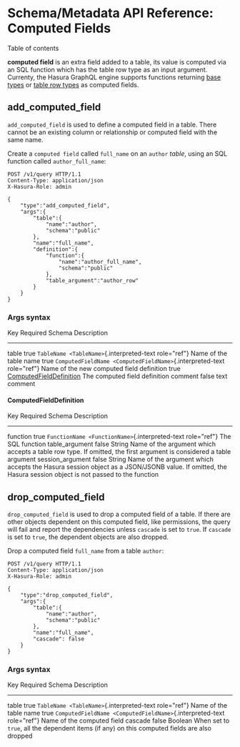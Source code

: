 
Schema/Metadata API Reference: Computed Fields
==============================================

Table of contents

**computed field** is an extra field added to a table, its value is
computed via an SQL function which has the table row type as an input
argument. Currenty, the Hasura GraphQL engine supports functions
returning [base
types](https://www.postgresql.org/docs/current/extend-type-system.html#id-1.8.3.5.9)
or [table row
types](https://www.postgresql.org/docs/current/rowtypes.html#ROWTYPES-DECLARING)
as computed fields.

add\_computed\_field
--------------------

`add_computed_field` is used to define a computed field in a table.
There cannot be an existing column or relationship or computed field
with the same name.

Create a `computed field` called `full_name` on an `author` *table*,
using an SQL function called `author_full_name`:

```http
POST /v1/query HTTP/1.1
Content-Type: application/json
X-Hasura-Role: admin

{
    "type":"add_computed_field",
    "args":{
        "table":{
            "name":"author",
            "schema":"public"
        },
        "name":"full_name",
        "definition":{
            "function":{
                "name":"author_full_name",
                "schema":"public"
            },
            "table_argument":"author_row"
        }
    }
}
```

### Args syntax

  Key          Required   Schema                                                                  Description
  ------------ ---------- ----------------------------------------------------------------------- --------------------------------
  table        true       `TableName <TableName>`{.interpreted-text role="ref"}                   Name of the table
  name         true       `ComputedFieldName <ComputedFieldName>`{.interpreted-text role="ref"}   Name of the new computed field
  definition   true       [ComputedFieldDefinition](#computedfielddefinition)                     The computed field definition
  comment      false      text                                                                    comment

#### ComputedFieldDefinition

  Key                 Required   Schema                                                        Description
  ------------------- ---------- ------------------------------------------------------------- ---------------------------------------------------------------------------------------------------------------------------------------------------------
  function            true       `FunctionName <FunctionName>`{.interpreted-text role="ref"}   The SQL function
  table\_argument     false      String                                                        Name of the argument which accepts a table row type. If omitted, the first argument is considered a table argument
  session\_argument   false      String                                                        Name of the argument which accepts the Hasura session object as a JSON/JSONB value. If omitted, the Hasura session object is not passed to the function

drop\_computed\_field
---------------------

`drop_computed_field` is used to drop a computed field of a table. If
there are other objects dependent on this computed field, like
permissions, the query will fail and report the dependencies unless
`cascade` is set to `true`. If `cascade` is set to `true`, the dependent
objects are also dropped.

Drop a computed field `full_name` from a table `author`:

```http
POST /v1/query HTTP/1.1
Content-Type: application/json
X-Hasura-Role: admin

{
    "type":"drop_computed_field",
    "args":{
        "table":{
            "name":"author",
            "schema":"public"
        },
        "name":"full_name",
        "cascade": false
    }
}
```

### Args syntax

  Key       Required   Schema                                                                  Description
  --------- ---------- ----------------------------------------------------------------------- -----------------------------------------------------------------------------------------------
  table     true       `TableName <TableName>`{.interpreted-text role="ref"}                   Name of the table
  name      true       `ComputedFieldName <ComputedFieldName>`{.interpreted-text role="ref"}   Name of the computed field
  cascade   false      Boolean                                                                 When set to `true`, all the dependent items (if any) on this computed fields are also dropped
